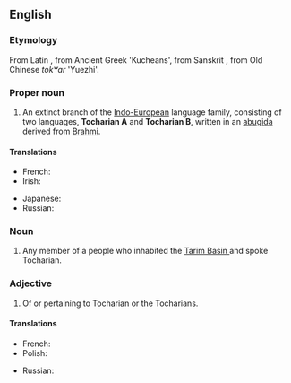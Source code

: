 ==English==
{{wikipedia|dab=Tocharian}}
===Etymology===
From Latin {{term|Tochari|lang=la}}, from Ancient Greek {{term||tócharoi}} 'Kucheans', from Sanskrit {{term||tukhāra}}, from Old Chinese ''tokʷar'' 'Yuezhi'.

===Proper noun===
{{en-proper noun}}

# An extinct branch of the [[Indo-European]] language family, consisting of two languages, '''Tocharian A''' and '''Tocharian B''', written in an [[abugida]] derived from [[Brahmi]].

====Translations====
{{trans-top|language}}
* French: {{t+|fr|tokharien|m}}
* Irish: {{t-|ga|Tocáiris|f|xs=Irish}}
{{trans-mid}}
* Japanese: {{t|ja|トカラ語|tr=トカラご, tokara-go|sc=Jpan}}
* Russian: {{t|ru|тохарский|sc=Cyrl}}
{{trans-bottom}}

===Noun===
{{en-noun}}

# Any member of a people who inhabited the [[wikipedia:Tarim Basin | Tarim Basin ]] and spoke Tocharian.

===Adjective===
{{en-adj|-}}

# Of or pertaining to Tocharian or the Tocharians.

====Translations====
{{trans-top|related to Tocharians}}
* French: {{t+|fr|tokharien|m}}
* Polish: {{t-|pl|tocharski|m}}
{{trans-mid}}
* Russian: {{t|ru|тохарский|sc=Cyrl}}
{{trans-bottom}}